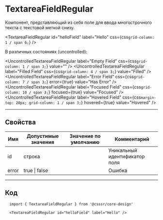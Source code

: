 
# TextareaFieldRegular

Компонент, представляющий из себя поле для ввода многострочного текста с текстовой меткой снизу.

<TextareaFieldRegular id="helloField" label="Hello" css={css`grid-column: 1 / span 6;`} />

В различных состояниях (uncontrolled):

<UncontrolledTextareaFieldRegular label="Empty Field" css={css`grid-column: 1 / span 3;`} value="" />
<UncontrolledTextareaFieldRegular label="Filled Field" css={css`grid-column: 4 / span 3;`} value="Filled" />
<UncontrolledTextareaFieldRegular label="Error Field" css={css`grid-column: 7 / span 3;`} error={true} value="Has Error" />
<UncontrolledTextareaFieldRegular label="Focused Field" css={css`grid-column: 10 / span 3;`} focused={true} value="Focused" />
<UncontrolledTextareaFieldRegular label="Hovered Field" css={css`margin-top: 20px; grid-column: 1 / span 3;`} hovered={true} value="Hovered" />

---

## Свойства

| Имя   | Допустимые значения | Значение по умолчанию | Комментарий                   |
| ----- | ------------------- | --------------------- | ----------------------------- |
| id    | строка              |                       | Уникальный идентификатор поля |
| error | true \| false       |                       | Ошибка                        |

---------------------------------------
## Код
```
  import { TextareaFieldRegular } from '@csssr/core-design'

  <TextareaFieldRegular id="helloField" label="Hello" />
```
